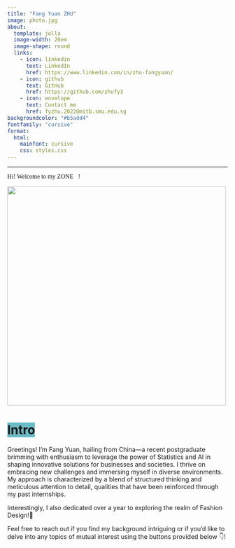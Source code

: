 ```yaml
---
title: "Fang Yuan ZHU"
image: photo.jpg
about: 
  template: jolla
  image-width: 20em
  image-shape: round
  links: 
    - icon: linkedin
      text: LinkedIn
      href: https://www.linkedin.com/in/zhu-fangyuan/
    - icon: github
      text: GitHub
      href: https://github.com/zhufy3
    - icon: envelope
      text: Contact me
      href: fyzhu.2022@mitb.smu.edu.sg
backgroundcolor: "#b5add4"
fontfamily: "cursive"
format: 
  html: 
    mainfont: cursive 
    css: styles.css
---
```


------------------------------------------------------------------------

[Hi! Welcome to my ZONE💜!]{style="font-family:cursive"}

![](bk4.gif){fig-align="center" width="500"}

# [Intro]{style="background-color:#6bbcc7"}

::: {.callout-note text-align=left background-color=white appearance=simple icon=false}
Greetings! I'm Fang Yuan, hailing from China—a recent postgraduate brimming with enthusiasm to leverage the power of Statistics and AI in shaping innovative solutions for businesses and societies. I thrive on embracing new challenges and immersing myself in diverse environments. My approach is characterized by a blend of structured thinking and meticulous attention to detail, qualities that have been reinforced through my past internships.

Interestingly, I also dedicated over a year to exploring the realm of Fashion Design!👀

Feel free to reach out if you find my background intriguing or if you'd like to delve into any topics of mutual interest using the buttons provided below 👇!
:::
